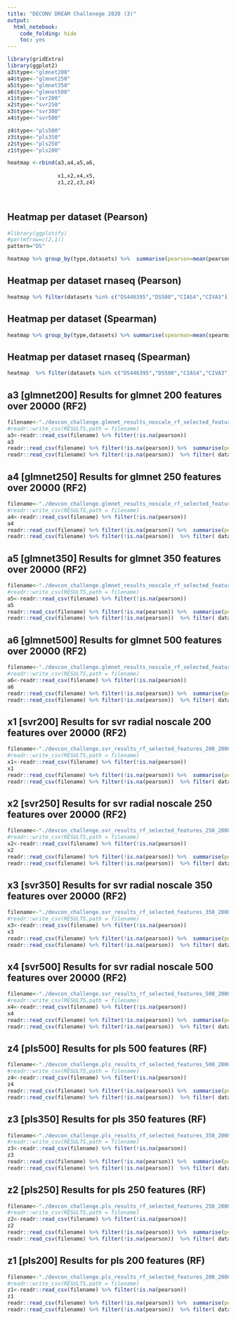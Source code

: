 ```yaml
---
title: "DECONV DREAM Challenege 2020 (3)"
output: 
  html_notebook: 
    code_folding: hide
    toc: yes
---
```




```r
library(gridExtra)
library(ggplot2)
a3$type<-"glmnet200"
a4$type<-"glmnet250"
a5$type<-"glmnet350"
a6$type<-"glmnet500"
x1$type<-"svr200"
x2$type<-"svr250"
x3$type<-"svr300"
x4$type<-"svr500"

z4$type<-"pls500"
z3$type<-"pls350"
z2$type<-"pls250"
z1$type<-"pls200"

heatmap <-rbind(a3,a4,a5,a6,
                
                x1,x2,x4,x5,
                z1,z2,z3,z4)

 
```


## Heatmap per dataset (Pearson)
```r
#library(ggplotify)
#par(mfrow=c(2,1))
pattern="DS"

heatmap %>% group_by(type,datasets) %>%  summarise(pearson=mean(pearson)) %>% reshape2::acast(type ~datasets) %>% as.matrix() %>% d3heatmap::d3heatmap(colors = "Blues")
```
## Heatmap per dataset rnaseq (Pearson)
```r

heatmap %>% filter(datasets %in% c("DS446395","DS500","CIAS4","CIVA3")) %>% group_by(type,datasets) %>%  summarise(pearson=mean(pearson)) %>% reshape2::acast(type ~datasets) %>% as.matrix() %>% d3heatmap::d3heatmap(colors = "Blues")
```

## Heatmap per dataset (Spearman)
```r
heatmap %>% group_by(type,datasets) %>% summarise(spearman=mean(spearman)) %>% reshape2::acast(type ~datasets) %>% as.matrix() %>% d3heatmap::d3heatmap(colors = "Reds")
```

## Heatmap per dataset rnaseq (Spearman)
```r
heatmap  %>% filter(datasets %in% c("DS446395","DS500","CIAS4","CIVA3")) %>% group_by(type,datasets) %>% summarise(spearman=mean(spearman)) %>% reshape2::acast(type ~datasets) %>% as.matrix() %>% d3heatmap::d3heatmap(colors = "Reds")
```

## a3 [glmnet200] Results for glmnet 200 features over 20000 (RF2)
```r
filename<-"./devcon_challenge.glmnet_results_noscale_rf_selected_features_200_20000_all_lines_test_added.csv"
#readr::write_csv(RESULTS,path = filename)
a3<-readr::read_csv(filename) %>% filter(!is.na(pearson)) 
a3
readr::read_csv(filename) %>% filter(!is.na(pearson)) %>%  summarise(pearson_mean=mean(pearson),spearman_mean=mean(spearman))
readr::read_csv(filename) %>% filter(!is.na(pearson))  %>% filter( datasets %in% c("DS446395","DS500","CIAS4","CIVA3")) %>%  summarise(pearson_mean=mean(pearson),spearman_mean=mean(spearman))
```


## a4 [glmnet250] Results for glmnet 250 features over 20000 (RF2)
```r
filename<-"./devcon_challenge.glmnet_results_noscale_rf_selected_features_250_20000_all_lines_test_added.csv"
#readr::write_csv(RESULTS,path = filename)
a4<-readr::read_csv(filename) %>% filter(!is.na(pearson)) 
a4
readr::read_csv(filename) %>% filter(!is.na(pearson)) %>%  summarise(pearson_mean=mean(pearson),spearman_mean=mean(spearman))
readr::read_csv(filename) %>% filter(!is.na(pearson))  %>% filter( datasets %in% c("DS446395","DS500","CIAS4","CIVA3")) %>%  summarise(pearson_mean=mean(pearson),spearman_mean=mean(spearman))
```

## a5 [glmnet350] Results for glmnet 350 features over 20000 (RF2)
```r
filename<-"./devcon_challenge.glmnet_results_noscale_rf_selected_features_350_20000_all_lines_test_added.csv"
#readr::write_csv(RESULTS,path = filename)
a5<-readr::read_csv(filename) %>% filter(!is.na(pearson)) 
a5
readr::read_csv(filename) %>% filter(!is.na(pearson)) %>%  summarise(pearson_mean=mean(pearson),spearman_mean=mean(spearman))
readr::read_csv(filename) %>% filter(!is.na(pearson))  %>% filter( datasets %in% c("DS446395","DS500","CIAS4","CIVA3")) %>%  summarise(pearson_mean=mean(pearson),spearman_mean=mean(spearman))
```

## a6 [glmnet500] Results for glmnet 500 features over 20000 (RF2)
```r
filename<-"./devcon_challenge.glmnet_results_noscale_rf_selected_features_500_20000_all_lines_test_added.csv"
#readr::write_csv(RESULTS,path = filename)
a6<-readr::read_csv(filename) %>% filter(!is.na(pearson)) 
a6
readr::read_csv(filename) %>% filter(!is.na(pearson)) %>%  summarise(pearson_mean=mean(pearson),spearman_mean=mean(spearman))
readr::read_csv(filename) %>% filter(!is.na(pearson))  %>% filter( datasets %in% c("DS446395","DS500","CIAS4","CIVA3")) %>%  summarise(pearson_mean=mean(pearson),spearman_mean=mean(spearman))

```
## x1 [svr200] Results for svr radial noscale 200 features over 20000 (RF2) 
```r
filename<-"./devcon_challenge.svr_results_rf_selected_features_200_20000_noscale_all_lines_test_added.csv"
#readr::write_csv(RESULTS,path = filename)
x1<-readr::read_csv(filename) %>% filter(!is.na(pearson)) 
x1
readr::read_csv(filename) %>% filter(!is.na(pearson)) %>%  summarise(pearson_mean=mean(pearson),spearman_mean=mean(spearman))
readr::read_csv(filename) %>% filter(!is.na(pearson))  %>% filter( datasets %in% c("DS446395","DS500","CIAS4","CIVA3")) %>%  summarise(pearson_mean=mean(pearson),spearman_mean=mean(spearman))
```



## x2 [svr250] Results for svr radial noscale 250 features over 20000 (RF2) 
```r
filename<-"./devcon_challenge.svr_results_rf_selected_features_250_20000_noscale_all_lines_test_added.csv"
#readr::write_csv(RESULTS,path = filename)
x2<-readr::read_csv(filename) %>% filter(!is.na(pearson)) 
x2
readr::read_csv(filename) %>% filter(!is.na(pearson)) %>%  summarise(pearson_mean=mean(pearson),spearman_mean=mean(spearman))
readr::read_csv(filename) %>% filter(!is.na(pearson))  %>% filter( datasets %in% c("DS446395","DS500","CIAS4","CIVA3")) %>%  summarise(pearson_mean=mean(pearson),spearman_mean=mean(spearman))
```


## x3 [svr350] Results for svr radial noscale 350 features over 20000 (RF2) 
```r
filename<-"./devcon_challenge.svr_results_rf_selected_features_350_20000_noscale_all_lines_test_added.csv"
#readr::write_csv(RESULTS,path = filename)
x3<-readr::read_csv(filename) %>% filter(!is.na(pearson)) 
x3
readr::read_csv(filename) %>% filter(!is.na(pearson)) %>%  summarise(pearson_mean=mean(pearson),spearman_mean=mean(spearman))
readr::read_csv(filename) %>% filter(!is.na(pearson))  %>% filter( datasets %in% c("DS446395","DS500","CIAS4","CIVA3")) %>%  summarise(pearson_mean=mean(pearson),spearman_mean=mean(spearman))
```


## x4 [svr500] Results for svr radial noscale 500 features over 20000 (RF2) 
```r
filename<-"./devcon_challenge.svr_results_rf_selected_features_500_20000_noscale_all_lines_test_added.csv"
#readr::write_csv(RESULTS,path = filename)
x4<-readr::read_csv(filename) %>% filter(!is.na(pearson)) 
x4
readr::read_csv(filename) %>% filter(!is.na(pearson)) %>%  summarise(pearson_mean=mean(pearson),spearman_mean=mean(spearman))
readr::read_csv(filename) %>% filter(!is.na(pearson))  %>% filter( datasets %in% c("DS446395","DS500","CIAS4","CIVA3")) %>%  summarise(pearson_mean=mean(pearson),spearman_mean=mean(spearman))
```

## z4 [pls500] Results for pls 500 features (RF)
```r
filename<-"./devcon_challenge.pls_results_rf_selected_features_500_20000_noscale_all_lines_test_added.csv"
#readr::write_csv(RESULTS,path = filename)
z4<-readr::read_csv(filename) %>% filter(!is.na(pearson)) 
z4
readr::read_csv(filename) %>% filter(!is.na(pearson)) %>%  summarise(pearson_mean=mean(pearson),spearman_mean=mean(spearman))
readr::read_csv(filename) %>% filter(!is.na(pearson))  %>% filter( datasets %in% c("DS446395","DS500","CIAS4","CIVA3")) %>%  summarise(pearson_mean=mean(pearson),spearman_mean=mean(spearman))
```
## z3 [pls350] Results for pls 350 features (RF)
```r
filename<-"./devcon_challenge.pls_results_rf_selected_features_350_20000_noscale_all_lines_test_added.csv"
#readr::write_csv(RESULTS,path = filename)
z3<-readr::read_csv(filename) %>% filter(!is.na(pearson)) 
z3
readr::read_csv(filename) %>% filter(!is.na(pearson)) %>%  summarise(pearson_mean=mean(pearson),spearman_mean=mean(spearman))
readr::read_csv(filename) %>% filter(!is.na(pearson))  %>% filter( datasets %in% c("DS446395","DS500","CIAS4","CIVA3")) %>%  summarise(pearson_mean=mean(pearson),spearman_mean=mean(spearman))
```
## z2 [pls250] Results for pls 250 features (RF)
```r
filename<-"./devcon_challenge.pls_results_rf_selected_features_250_20000_noscale_all_lines_test_added.csv"
#readr::write_csv(RESULTS,path = filename)
z2<-readr::read_csv(filename) %>% filter(!is.na(pearson)) 
z2
readr::read_csv(filename) %>% filter(!is.na(pearson)) %>%  summarise(pearson_mean=mean(pearson),spearman_mean=mean(spearman))
readr::read_csv(filename) %>% filter(!is.na(pearson))  %>% filter( datasets %in% c("DS446395","DS500","CIAS4","CIVA3")) %>%  summarise(pearson_mean=mean(pearson),spearman_mean=mean(spearman))
```

## z1 [pls200] Results for pls 200 features (RF)
```r
filename<-"./devcon_challenge.pls_results_rf_selected_features_200_20000_noscale_all_lines_test_added.csv"
#readr::write_csv(RESULTS,path = filename)
z1<-readr::read_csv(filename) %>% filter(!is.na(pearson)) 
z1
readr::read_csv(filename) %>% filter(!is.na(pearson)) %>%  summarise(pearson_mean=mean(pearson),spearman_mean=mean(spearman))
readr::read_csv(filename) %>% filter(!is.na(pearson))  %>% filter( datasets %in% c("DS446395","DS500","CIAS4","CIVA3")) %>%  summarise(pearson_mean=mean(pearson),spearman_mean=mean(spearman))
```
